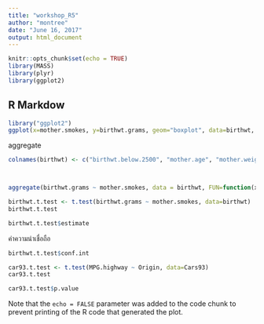 ```yaml
---
title: "workshop_R5"
author: "montree"
date: "June 16, 2017"
output: html_document
---
```


```r
knitr::opts_chunk$set(echo = TRUE)
library(MASS)
library(plyr)
library(ggplot2)
```

## R Markdow

```r
library("ggplot2")
ggplot(x=mother.smokes, y=birthwt.grams, geom="boxplot", data=birthwt, xlab="Mother smokes", ylab="Birthweight (grams)", fill = I("lightblue"))

```

aggregate
```r
colnames(birthwt) <- c("birthwt.below.2500", "mother.age", "mother.weight", "race", "mother.smokes", "previous.prem.labor", "hypertension", "uterine.irr", "physician.visits", "birthwt.grams")



aggregate(birthwt.grams ~ mother.smokes, data = birthwt, FUN=function(x) { c(mean(x), sd=sd(x)) })
```

```r

birthwt.t.test <- t.test(birthwt.grams ~ mother.smokes, data=birthwt)
birthwt.t.test
```

```r
birthwt.t.test$estimate
```

ค่าความน่าเชื่อถือ
```r
birthwt.t.test$conf.int
```



```r
car93.t.test <- t.test(MPG.highway ~ Origin, data=Cars93)
car93.t.test
```

```r
car93.t.test$p.value
```



Note that the `echo = FALSE` parameter was added to the code chunk to prevent printing of the R code that generated the plot.
